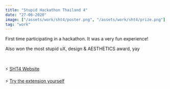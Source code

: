 ```yaml
---
title: "Stupid Hackathon Thailand 4"
date: "27-06-2020"
image: ["/assets/work/sht4/poster.png", "/assets/work/sht4/prize.png"]
tag: "work"
---
```


First time participating in a hackathon. It was a very fun experience!

Also won the most stupid uX, design & AESTHETICS award, yay

&nbsp;

⚡️ [SHT4 Website](https://stupid.hackathon.in.th/4/)

⚡️ [Try the extension yourself](https://github.com/QuadieZ/CSS-Destroyer-Extension)

